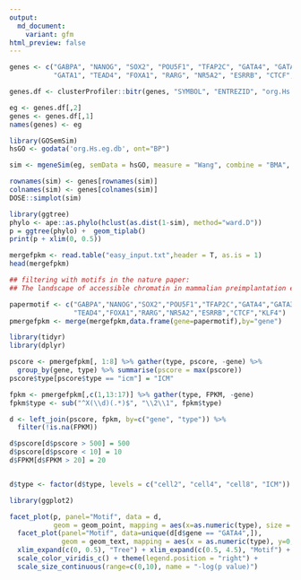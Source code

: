 ```yaml
---
output:
  md_document:
    variant: gfm
html_preview: false
---
```


```r
genes <- c("GABPA", "NANOG", "SOX2", "POU5F1", "TFAP2C", "GATA4", "GATA3",
           "GATA1", "TEAD4", "FOXA1", "RARG", "NR5A2", "ESRRB", "CTCF", "KLF4")

genes.df <- clusterProfiler::bitr(genes, "SYMBOL", "ENTREZID", "org.Hs.eg.db")

eg <- genes.df[,2]
genes <- genes.df[,1]
names(genes) <- eg

library(GOSemSim)
hsGO <- godata('org.Hs.eg.db', ont="BP")

sim <- mgeneSim(eg, semData = hsGO, measure = "Wang", combine = "BMA", verbose=FALSE)

rownames(sim) <- genes[rownames(sim)]
colnames(sim) <- genes[colnames(sim)]
DOSE::simplot(sim)
```

```r
library(ggtree)
phylo <- ape::as.phylo(hclust(as.dist(1-sim), method="ward.D"))
p = ggtree(phylo) +  geom_tiplab()
print(p + xlim(0, 0.5))
```

```r
mergefpkm <- read.table("easy_input.txt",header = T, as.is = 1)
head(mergefpkm)

## filtering with motifs in the nature paper:
## The landscape of accessible chromatin in mammalian preimplantation embryos

papermotif <- c("GABPA","NANOG","SOX2","POU5F1","TFAP2C","GATA4","GATA3","GATA1",
                "TEAD4","FOXA1","RARG","NR5A2","ESRRB","CTCF","KLF4")
pmergefpkm <- merge(mergefpkm,data.frame(gene=papermotif),by="gene")

library(tidyr)
library(dplyr)

pscore <- pmergefpkm[, 1:8] %>% gather(type, pscore, -gene) %>%
  group_by(gene, type) %>% summarise(pscore = max(pscore))
pscore$type[pscore$type == "icm"] = "ICM"

fpkm <- pmergefpkm[,c(1,13:17)] %>% gather(type, FPKM, -gene)
fpkm$type <- sub("^X(\\d)(.*)$", "\\2\\1", fpkm$type)

d <- left_join(pscore, fpkm, by=c("gene", "type")) %>%
  filter(!is.na(FPKM))

d$pscore[d$pscore > 500] = 500
d$pscore[d$pscore < 10] = 10
d$FPKM[d$FPKM > 20] = 20


d$type <- factor(d$type, levels = c("cell2", "cell4", "cell8", "ICM"))

library(ggplot2)

facet_plot(p, panel="Motif", data = d, 
           geom = geom_point, mapping = aes(x=as.numeric(type), size = pscore, color=FPKM)) %>%
  facet_plot(panel="Motif", data=unique(d[d$gene == "GATA4",]),
             geom = geom_text, mapping = aes(x = as.numeric(type), y=0, label=type)) + 
  xlim_expand(c(0, 0.5), "Tree") + xlim_expand(c(0.5, 4.5), "Motif") +
  scale_color_viridis_c() + theme(legend.position = "right") + 
  scale_size_continuous(range=c(0,10), name = "-log(p value)")
```
  